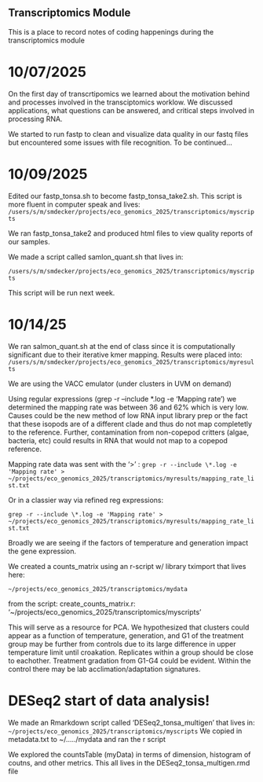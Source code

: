 ## Transcriptomics Module

This is a place to record notes of coding happenings during the transcriptomics module

# 10/07/2025

On the first day of transcrtipomics we learned about the motivation behind and processes involved in the transciptomics worklow. We discussed applications, what questions can be answered, and critical steps involved in processing RNA. 

We started to run fastp to clean and visualize data quality in our fastq files but encountered some issues with file recognition. To be continued...

# 10/09/2025

Edited our fastp_tonsa.sh to become fastp_tonsa_take2.sh. This script is more fluent in computer speak and lives: 
`/users/s/m/smdecker/projects/eco_genomics_2025/transcriptomics/myscripts`

We ran fastp_tonsa_take2 and produced html files to view quality reports of our samples. 

We made a script called samlon_quant.sh that lives in:

`/users/s/m/smdecker/projects/eco_genomics_2025/transcriptomics/myscripts`

This script will be run next week. 

# 10/14/25
We ran salmon_quant.sh at the end of class since it is computationally significant due to their iterative kmer mapping. Results were placed into: 
`/users/s/m/smdecker/projects/eco_genomics_2025/transcriptomics/myresults`

We are using the VACC emulator (under clusters in UVM on demand)

Using regular expressions (grep -r --include \*.log -e 'Mapping rate') we determined the mapping rate was between 36 and 62% which is very low. Causes could be the new method of low RNA input library prep or the fact that these isopods are of a different clade and thus do not map completetly to the reference. Further, contamination from non-copepod critters (algae, bacteria, etc) could results in RNA that would not map to a copepod reference. 

Mapping rate data was sent with the '>' : 
`grep -r --include \*.log -e 'Mapping rate' > ~/projects/eco_genomics_2025/transcriptomics/myresults/mapping_rate_list.txt`

Or in a classier way via refined reg expressions: 

`grep -r --include \*.log -e 'Mapping rate' > ~/projects/eco_genomics_2025/transcriptomics/myresults/mapping_rate_list.txt`

Broadly we are seeing if the factors of temperature and generation impact the gene expression. 

We created a counts_matrix using an r-script w/ library tximport that lives here: 

`~/projects/eco_genomics_2025/transcriptomics/mydata`

from the script: create_counts_matrix.r: 
'~/projects/eco_genomics_2025/transcriptomics/myscripts'

This will serve as a resource for PCA. We hypothesized that clusters could appear as a function of temperature, generation, and G1 of the treatment group may be further from controls due to its large difference in upper temperature limit until croakation. Replicates within a group should be close to eachother. Treatment gradation from G1-G4 could be evident. Within the control there may be lab acclimation/adaptation signatures. 


# DESeq2 start of data analysis!
We made an Rmarkdown script called 'DESeq2_tonsa_multigen' that lives in: 
`~/projects/eco_genomics_2025/transcriptomics/myscripts`
We copied in metadata.txt to ~/...../mydata and ran the r script

We explored the countsTable (myData) in terms of dimension, histogram of coutns, and other metrics. This all lives in the DESeq2_tonsa_multigen.rmd file 



